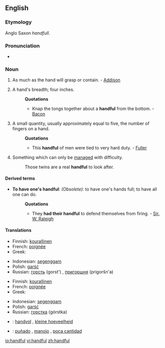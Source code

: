 ==English==

===Etymology===
Anglo Saxon ''handfull''.

===Pronunciation===
*{{audio|en-us-handful.ogg|Audio (US)}}

===Noun===
{{en-noun}}

# As much as the hand will grasp or contain. - [[Addison]]
# {{obsolete}} A hand's breadth; four inches.
#:'''Quotations'''
#:*Knap the tongs together about a '''handful''' from the bottom. - [[Bacon]]
# A small quantity, usually approximately equal to five, the number of fingers on a hand.
#:'''Quotations'''
#:*This '''handful''' of men were tied to very hard duty. - [[Fuller]]
# Something which can only be [[manage]]d with difficulty.
#:Those twins are a real '''handful''' to look after.

====Derived terms====
*'''To have one's handful''': ''(Obsolete):'' to have one's hands full; to have all one can do.
*:'''Quotations'''
*:*They '''had their handful''' to defend themselves from firing. - [[Sir. W. Raleigh]]

====Translations====
{{trans-top|amount held in hand}}
*Finnish: [[kourallinen]]
*French: [[poignée]] {{f}}
*Greek: {{t-|el|χούφτα|f|tr=choúfta}}
{{trans-mid}}
*Indonesian: [[genggam|segenggam]]
*Polish: [[garść]] {{f}}
*Russian: [[горсть]] (gorst') {{f}}, [[пригоршня]] (prigoršn'a) {{f}}
{{trans-bottom}}

{{trans-top|breadth of hand}}
{{trans-mid}}
{{trans-bottom}}

{{trans-top|small quantity}}
*Finnish: [[kourallinen]]
*French: [[poignée]] {{f}}
*Greek: {{t-|el|χούφτα|f|tr=choúfta}}
{{trans-mid}}
*Indonesian: [[genggam|segenggam]]
*Polish: [[garść]] {{f}}
*Russian: [[горстка]] (górstka) {{f}}
{{trans-bottom}}

{{trans-top|handled with difficulty}}
{{trans-mid}}
{{trans-bottom}}

{{checktrans-top}}
*{{ttbc|Dutch}}: [[handvol]] {{n}}, [[kleine hoeveelheid]] {{f}}
{{trans-mid}}
*{{ttbc|Spanish}}: [[puñado]] {{m}}, [[manojo]] {{m}}, [[poca cantidad]] {{f}}
{{trans-bottom}}

[[io:handful]]
[[vi:handful]]
[[zh:handful]]